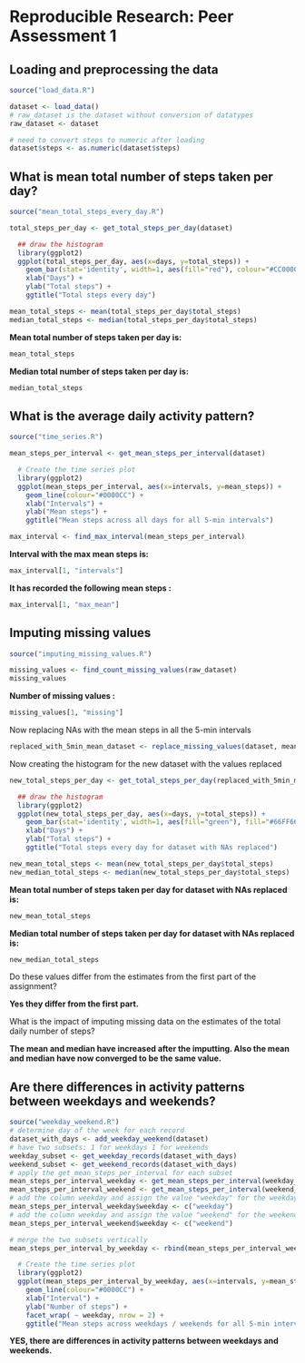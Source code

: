 # Reproducible Research: Peer Assessment 1


## Loading and preprocessing the data
```r
source("load_data.R")

dataset <- load_data()
# raw_dataset is the dataset without conversion of datatypes
raw_dataset <- dataset

# need to convert steps to numeric after loading
dataset$steps <- as.numeric(dataset$steps)
```

## What is mean total number of steps taken per day?
```r
source("mean_total_steps_every_day.R")

total_steps_per_day <- get_total_steps_per_day(dataset)

  ## draw the histogram
  library(ggplot2)
  ggplot(total_steps_per_day, aes(x=days, y=total_steps)) + 
    geom_bar(stat='identity', width=1, aes(fill="red"), colour="#CC0000") + 
    xlab("Days") +
    ylab("Total steps") +
    ggtitle("Total steps every day")

mean_total_steps <- mean(total_steps_per_day$total_steps)
median_total_steps <- median(total_steps_per_day$total_steps)
```
**Mean total number of steps taken per day is:** 
```r
mean_total_steps 
```
**Median total number of steps taken per day is:** 
```r
median_total_steps 
```

## What is the average daily activity pattern?
```r
source("time_series.R")

mean_steps_per_interval <- get_mean_steps_per_interval(dataset)

  # Create the time series plot
  library(ggplot2)
  ggplot(mean_steps_per_interval, aes(x=intervals, y=mean_steps)) + 
    geom_line(colour="#0000CC") +
    xlab("Intervals") +
    ylab("Mean steps") +
    ggtitle("Mean steps across all days for all 5-min intervals")

max_interval <- find_max_interval(mean_steps_per_interval)
```
**Interval with the max mean steps is:** 
```r
max_interval[1, "intervals"]
```

**It has recorded the following mean steps :** 
```r
max_interval[1, "max_mean"]
```

## Imputing missing values
```r
source("imputing_missing_values.R")

missing_values <- find_count_missing_values(raw_dataset)
missing_values
```
**Number of missing values :** 
```r
missing_values[1, "missing"]
```

Now replacing NAs with the mean steps in all the 5-min intervals
```r

replaced_with_5min_mean_dataset <- replace_missing_values(dataset, mean_steps_per_interval)

```

Now creating the histogram for the new dataset with the values replaced
```r
new_total_steps_per_day <- get_total_steps_per_day(replaced_with_5min_mean_dataset)

  ## draw the histogram
  library(ggplot2)
  ggplot(new_total_steps_per_day, aes(x=days, y=total_steps)) + 
    geom_bar(stat='identity', width=1, aes(fill="green"), fill="#66FF66", colour="#00CC00") + 
    xlab("Days") +
    ylab("Total steps") +
    ggtitle("Total steps every day for dataset with NAs replaced")

new_mean_total_steps <- mean(new_total_steps_per_day$total_steps)
new_median_total_steps <- median(new_total_steps_per_day$total_steps)
```
**Mean total number of steps taken per day for dataset with NAs replaced is:** 
```r
new_mean_total_steps 
```
**Median total number of steps taken per day for dataset with NAs replaced is:** 
```r
new_median_total_steps 
```

Do these values differ from the estimates from the first part of the assignment? 

**Yes they differ from the first part.**

What is the impact of imputing missing data on the estimates of the total daily number of steps?

**The mean and median have increased after the imputting. Also the mean and median have now converged to be the same value.**

## Are there differences in activity patterns between weekdays and weekends?
```r
source("weekday_weekend.R")
# determine day of the week for each record
dataset_with_days <- add_weekday_weekend(dataset)
# have two subsets: 1 for weekdays 1 for weekends
weekday_subset <- get_weekday_records(dataset_with_days)
weekend_subset <- get_weekend_records(dataset_with_days)
# apply the get_mean_steps_per_interval for each subset
mean_steps_per_interval_weekday <- get_mean_steps_per_interval(weekday_subset)
mean_steps_per_interval_weekend <- get_mean_steps_per_interval(weekend_subset)
# add the column weekday and assign the value "weekday" for the weekday subset after getting the mean_steps_per_interval
mean_steps_per_interval_weekday$weekday <- c("weekday")
# add the column weekday and assign the value "weekend" for the weekend subset after getting the mean_steps_per_interval
mean_steps_per_interval_weekend$weekday <- c("weekend")

# merge the two subsets vertically
mean_steps_per_interval_by_weekday <- rbind(mean_steps_per_interval_weekend, mean_steps_per_interval_weekday)

  # Create the time series plot
  library(ggplot2)
  ggplot(mean_steps_per_interval_by_weekday, aes(x=intervals, y=mean_steps,group=weekday)) + 
    geom_line(colour="#0000CC") +
    xlab("Interval") +
    ylab("Number of steps") +
    facet_wrap( ~ weekday, nrow = 2) +
    ggtitle("Mean steps across weekdays / weekends for all 5-min intervals")

```

**YES, there are differences in activity patterns between weekdays and weekends.**